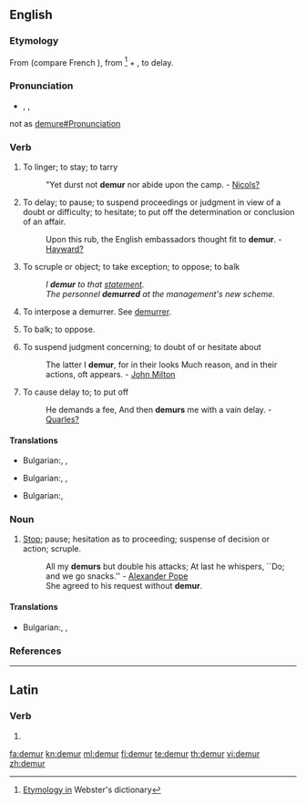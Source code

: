 ==English==

===Etymology===
From {{etyl|fro}} (compare French {{term|demeurer}}), from {{etyl|la}}<ref>[http://machaut.uchicago.edu/?action=search&word=demur&resource=Webster%27s&quicksearch=on Etymology in] Webster's dictionary</ref>{{term|demorari|tr=to tarry}} {{term|de-}} + {{term|morari}}, to delay.

===Pronunciation===
* {{enPR|dĭmûrʹ}}, {{IPA|/dɪˈmɜː/}}, {{SAMPA|/dI"m3:/}}
*: {{rhymes|ɜː(r)}}
; not as [[demure#Pronunciation]]

===Verb===
{{en-verb|demur|r|ing}}

# {{context|intransitive|obsolete}} To linger; to stay; to tarry
#: "Yet durst not '''demur''' nor abide upon the camp. - [[Nicols?]]
# {{intransitive}} To delay; to pause; to suspend proceedings or judgment in view of a doubt or difficulty; to hesitate; to put off the determination or conclusion of an affair.
#: Upon this rub, the English embassadors thought fit to '''demur'''. - [[Hayward?]]
# {{intransitive}} To scruple or object; to take exception; to oppose; to balk
#: ''I '''demur''' to that [[statement]].''
#: ''The personnel '''demurred''' at the management's new scheme.''
# {{context|intransitive|legal}} To interpose a demurrer. See [[demurrer]].
# {{intransitive}} To balk; to oppose.
# {{context|transitive|obsolete}} To suspend judgment concerning; to doubt of or hesitate about
#: The latter I '''demur''', for in their looks Much reason, and in their actions, oft appears. - [[w:John Milton|John Milton]]
# {{context|transitive|obsolete}} To cause delay to; to put off
#: He demands a fee, And then '''demurs''' me with a vain delay. - [[Quarles?]]

====Translations====
{{trans-top|{{intransitive}} To delay; to pause; to suspend proceedings }}
* Bulgarian:,  {{t|bg|колебая се}},  {{t|bg|отлагам}}
{{trans-mid}}
{{trans-bottom}}

{{trans-top|{{intransitive}} To balk; to oppose.}}
* Bulgarian:,  {{t|bg|противя се}},  {{t|bg|опъвам се}}
{{trans-mid}}
{{trans-bottom}}

{{trans-top|{{context|transitive|obsolete}} To cause delay to; to put off}}
* Bulgarian:,  {{t|bg|отлагам}}
{{trans-mid}}
{{trans-bottom}}

===Noun===
{{en-noun}}

# [[Stop]]; pause; hesitation as to proceeding; suspense of decision or action; scruple.
#: All my '''demurs''' but double his attacks; At last he whispers, ``Do; and we go snacks.'' - [[w:Alexander Pope|Alexander Pope]]
#: She agreed to his request without '''demur'''.

====Translations====
{{trans-top|hesitation as to proceeding; suspense of decision or action; scruple}}
* Bulgarian:,  {{t+|bg|колебание|n}},  {{t|bg|скрупули|p}}
{{trans-mid}}
{{trans-bottom}}

===References===
<references/>

----

==Latin==

===Verb===
{{la-verb-form|dēmur}}

# {{conjugation of|do|dō|1|p|pres|pass|sub|lang=la}}

[[fa:demur]]
[[kn:demur]]
[[ml:demur]]
[[fi:demur]]
[[te:demur]]
[[th:demur]]
[[vi:demur]]
[[zh:demur]]
